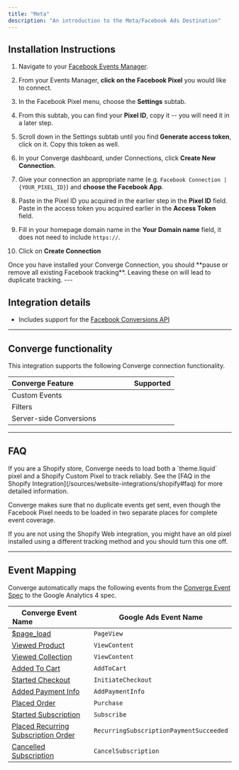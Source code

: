 ```yaml
---
title: "Meta"
description: "An introduction to the Meta/Facebook Ads Destination"
---
```



## Installation Instructions

<AccordionGroup >
<Accordion icon="list" title="Installation Instructions">

1. Navigate to your [Facebook Events Manager](https://business.facebook.com/events_manager2).

2. From your Events Manager, **click on the Facebook Pixel** you would like to connect.

3. In the Facebook Pixel menu, choose the **Settings** subtab.

4. From this subtab, you can find your **Pixel ID**, copy it -- you will need it in a later step.

5. Scroll down in the Settings subtab until you find **Generate access token**, click on it. Copy this token as well.

6. In your Converge dashboard, under Connections, click **Create New Connection**.

7. Give your connection an appropriate name (e.g. `Facebook Connection | {YOUR_PIXEL_ID}`) and **choose the Facebook App**.

8. Paste in the Pixel ID you acquired in the earlier step in the **Pixel ID** field. Paste in the access token you acquired earlier in the **Access Token** field.

9. Fill in your homepage domain name in the **Your Domain name** field, it does not need to include `https://`.

10. Click on **Create Connection**
</Accordion>
<Warning> Once you have installed your Converge Connection, you should **pause or remove all existing Facebook tracking**. Leaving these on will lead to duplicate tracking.  </Warning>
</AccordionGroup> 
---

## Integration details
- Includes support for the [Facebook Conversions API](https://www.facebook.com/business/help/2041148702652965)

---

## Converge functionality

This integration supports the following Converge connection functionality.

| Converge Feature   &nbsp; &nbsp; &nbsp;  &nbsp; &nbsp; &nbsp;  &nbsp;  &nbsp; &nbsp; &nbsp;  &nbsp; &nbsp; &nbsp;  &nbsp;                            | Supported                                       |  
| -------------------------------------------- | -------------------------------------------------------- |  
| Custom Events          |  <IsSupportedIcon isSupported={true}/>                  | 
| Filters         | <IsSupportedIcon isSupported={true}/>       |  
| Server-side Conversions | <IsSupportedIcon isSupported={true}/>  |


--- 

## FAQ

<AccordionGroup>
<Accordion title="Why do I see a Duplicate Pixel ID warning in my console?">
  If you are a Shopify store, Converge needs to load both a `theme.liquid` pixel and a Shopify Custom Pixel to track reliably. 
  See the [FAQ in the Shopify Integration](/sources/website-integrations/shopify#faq) for more detailed information.

  Converge makes sure that no duplicate events get sent, even though the Facebook Pixel needs to be loaded in two separate places for complete event coverage. 

  <Note> If you are not using the Shopify Web integration, you might have an old pixel installed using a different tracking method and you should turn this one off.</Note>
</Accordion>
</AccordionGroup>


---

## Event Mapping

Converge automatically maps the following events from the [Converge Event Spec](../sources/converge-spec) to the Google Analytics 4 spec.

| Converge Event Name   &nbsp; &nbsp; &nbsp;  &nbsp; &nbsp; &nbsp;  &nbsp;  &nbsp; &nbsp; &nbsp;  &nbsp; &nbsp; &nbsp;  &nbsp;                            | Google Ads Event Name                                      |  
| -------------------------------------------- | -------------------------------------------------------- |  
| [$page_load](../converge-spec#page-load)          | `PageView`                        | 
| [Viewed Product](../converge-spec#viewed-product)          | `ViewContent`                        | 
| [Viewed Collection](../converge-spec#viewed-collection)        | `ViewContent`         |  
| [Added To Cart](../converge-spec#added-to-cart)            | `AddToCart`                   |
| [Started Checkout](../converge-spec#started-checkout)         | `InitiateCheckout`          | 
| [Added Payment Info](../converge-spec#added-payment-info)       | `AddPaymentInfo` | 
| [Placed Order](../converge-spec#placed-order)             | `Purchase`                         | 
| [Started Subscription](../converge-spec#started-subscription)             | `Subscribe`                         | 
| [Placed Recurring Subscription Order](../converge-spec#placed-recurring-subscription-order)             | `RecurringSubscriptionPaymentSucceeded`                         | 
| [Cancelled Subscription](../converge-spec#cancelled-subscription)             | `CancelSubscription`                         | 

&nbsp;
